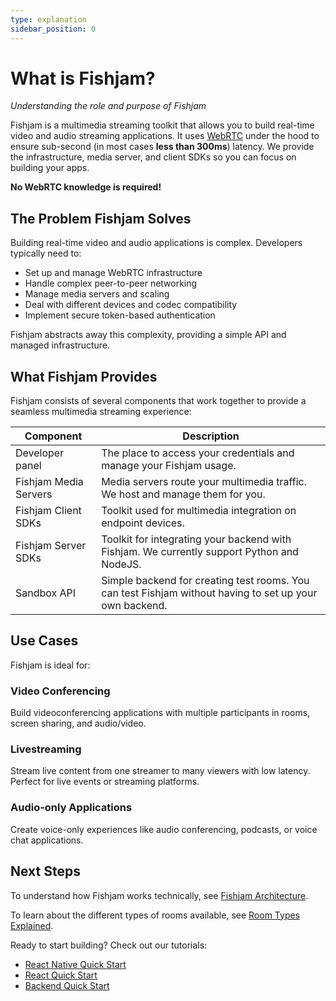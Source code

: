 ```yaml
---
type: explanation
sidebar_position: 0
---
```


# What is Fishjam?

_Understanding the role and purpose of Fishjam_

Fishjam is a multimedia streaming toolkit that allows you to build real-time video and audio streaming applications.
It uses [WebRTC](https://developer.mozilla.org/en-US/docs/Web/API/WebRTC_API) under the hood to ensure sub-second (in most cases **less than 300ms**) latency.
We provide the infrastructure, media server, and client SDKs so you can focus on building your apps.

**No WebRTC knowledge is required!**

## The Problem Fishjam Solves

Building real-time video and audio applications is complex. Developers typically need to:

- Set up and manage WebRTC infrastructure
- Handle complex peer-to-peer networking
- Manage media servers and scaling
- Deal with different devices and codec compatibility
- Implement secure token-based authentication

Fishjam abstracts away this complexity, providing a simple API and managed infrastructure.

## What Fishjam Provides

Fishjam consists of several components that work together to provide a seamless multimedia streaming experience:

| Component             | Description                                                                                             |
| --------------------- | ------------------------------------------------------------------------------------------------------- |
| Developer panel       | The place to access your credentials and manage your Fishjam usage.                                     |
| Fishjam Media Servers | Media servers route your multimedia traffic. We host and manage them for you.                           |
| Fishjam Client SDKs   | Toolkit used for multimedia integration on endpoint devices.                                            |
| Fishjam Server SDKs   | Toolkit for integrating your backend with Fishjam. We currently support Python and NodeJS.              |
| Sandbox API           | Simple backend for creating test rooms. You can test Fishjam without having to set up your own backend. |

## Use Cases

Fishjam is ideal for:

### Video Conferencing

Build videoconferencing applications with multiple participants in rooms, screen sharing, and audio/video.

### Livestreaming

Stream live content from one streamer to many viewers with low latency.
Perfect for live events or streaming platforms.

### Audio-only Applications

Create voice-only experiences like audio conferencing, podcasts, or voice chat applications.

## Next Steps

To understand how Fishjam works technically, see [Fishjam Architecture](../explanation/architecture).

To learn about the different types of rooms available, see [Room Types Explained](../explanation/room-types).

Ready to start building? Check out our tutorials:

- [React Native Quick Start](../tutorials/react-native-quick-start)
- [React Quick Start](../tutorials/react-quick-start)
- [Backend Quick Start](../tutorials/backend-quick-start)
